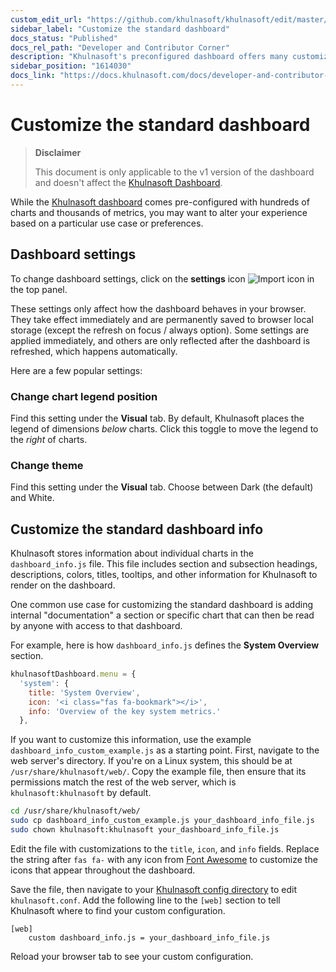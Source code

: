 ```yaml
---
custom_edit_url: "https://github.com/khulnasoft/khulnasoft/edit/master/docs/developer-and-contributor-corner/customize.md"
sidebar_label: "Customize the standard dashboard"
docs_status: "Published"
docs_rel_path: "Developer and Contributor Corner"
description: "Khulnasoft's preconfigured dashboard offers many customization options, such as choosing when charts are updated, your preferred theme, and custom text to document processes, and more."
sidebar_position: "1614030"
docs_link: "https://docs.khulnasoft.com/docs/developer-and-contributor-corner/customize-the-standard-dashboard"
---
```


# Customize the standard dashboard

> **Disclaimer**
>
> This document is only applicable to the v1 version of the dashboard and doesn't affect the [Khulnasoft Dashboard](/docs/dashboards-and-charts).

While the [Khulnasoft dashboard](/src/web/gui/README.md) comes pre-configured with hundreds of charts and
thousands of metrics, you may want to alter your experience based on a particular use case or preferences.

## Dashboard settings

To change dashboard settings, click on the **settings** icon
![Import icon](https://raw.githubusercontent.com/khulnasoft/khulnasoft-ui/98e31799c1ec0983f433537ff16d2ac2b0d994aa/src/components/icon/assets/gear.svg)
in the top panel.

These settings only affect how the dashboard behaves in your browser. They take effect immediately and are permanently
saved to browser local storage (except the refresh on focus / always option). Some settings are applied immediately, and
others are only reflected after the dashboard is refreshed, which happens automatically.

Here are a few popular settings:

### Change chart legend position

Find this setting under the **Visual** tab. By default, Khulnasoft places the legend of dimensions _below_ charts.
Click this toggle to move the legend to the _right_ of charts.

### Change theme

Find this setting under the **Visual** tab. Choose between Dark (the default) and White.

## Customize the standard dashboard info

Khulnasoft stores information about individual charts in the `dashboard_info.js` file. This file includes section and
subsection headings, descriptions, colors, titles, tooltips, and other information for Khulnasoft to render on the
dashboard.

One common use case for customizing the standard dashboard is adding internal "documentation" a section or specific
chart that can then be read by anyone with access to that dashboard.

For example, here is how `dashboard_info.js` defines the **System Overview** section.

```javascript
khulnasoftDashboard.menu = {
  'system': {
    title: 'System Overview',
    icon: '<i class="fas fa-bookmark"></i>',
    info: 'Overview of the key system metrics.'
  },
```

If you want to customize this information, use the example `dashboard_info_custom_example.js` as a starting point.
First, navigate to the web server's directory. If you're on a Linux system, this should be at `/usr/share/khulnasoft/web/`.
Copy the example file, then ensure that its permissions match the rest of the web server, which is `khulnasoft:khulnasoft` by
default.

```bash
cd /usr/share/khulnasoft/web/
sudo cp dashboard_info_custom_example.js your_dashboard_info_file.js
sudo chown khulnasoft:khulnasoft your_dashboard_info_file.js
```

Edit the file with customizations to the `title`, `icon`, and `info` fields. Replace the string after `fas fa-` with any
icon from [Font Awesome](https://fontawesome.com/cheatsheet) to customize the icons that appear throughout the
dashboard.

Save the file, then navigate to your [Khulnasoft config directory](/docs/khulnasoft-agent/configuration) to edit `khulnasoft.conf`. Add
the following line to the `[web]` section to tell Khulnasoft where to find your custom configuration.

```text
[web]
    custom dashboard_info.js = your_dashboard_info_file.js
```

Reload your browser tab to see your custom configuration.
